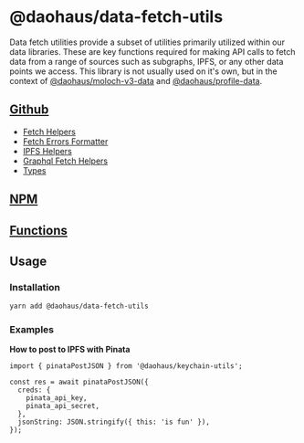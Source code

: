 # @daohaus/data-fetch-utils

Data fetch utilities provide a subset of utilities primarily utilized within our data libraries. These are key functions required for making API calls to fetch data from a range of sources such as subgraphs, IPFS, or any other data points we access. This library is not usually used on it's own, but in the context of [@daohaus/moloch-v3-data](/sdk/data/moloch-v3-data) and [@daohaus/profile-data](/sdk/data/profile-data).

## [Github](https://github.com/HausDAO/monorepo/blob/develop/libs/data-fetch-utils)

- [Fetch Helpers](https://github.com/HausDAO/monorepo/blob/develop/libs/data-fetch-utils/src/utils/fetch.ts)
- [Fetch Errors Formatter](https://github.com/HausDAO/monorepo/blob/develop/libs/data-fetch-utils/src/utils/fetchErrors.ts)
- [IPFS Helpers](https://github.com/HausDAO/monorepo/blob/develop/libs/data-fetch-utils/src/utils/ipfs.ts)
- [Graphql Fetch Helpers](https://github.com/HausDAO/monorepo/blob/develop/libs/data-fetch-utils/src/utils/requests.ts)
- [Types](https://github.com/HausDAO/monorepo/tree/develop/libs/data-fetch-utils/src/types)

## [NPM](https://www.npmjs.com/package/@daohaus/data-fetch-utils)

## [Functions](/sdk/utilities/data-fetch-utils/functions)

## Usage

### Installation

```bash
yarn add @daohaus/data-fetch-utils
```

### Examples

**How to post to IPFS with Pinata**

```tsx
import { pinataPostJSON } from '@daohaus/keychain-utils';

const res = await pinataPostJSON({
  creds: {
    pinata_api_key,
    pinata_api_secret,
  },
  jsonString: JSON.stringify({ this: 'is fun' }),
});
```
